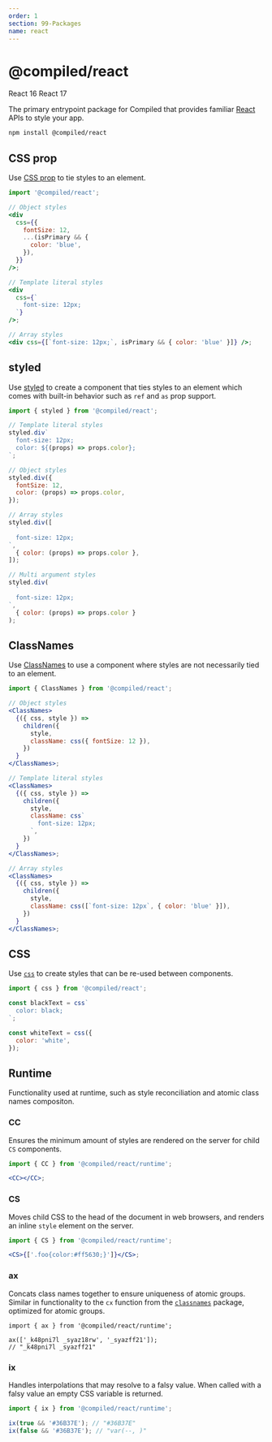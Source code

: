 ```yaml
---
order: 1
section: 99-Packages
name: react
---
```


# @compiled/react


<HorizontalStack gap={0.5} spacing={2}>
  <Lozenge>React 16</Lozenge>
  <Lozenge>React 17</Lozenge>
</HorizontalStack>

The primary entrypoint package for Compiled that provides familiar [React](https://reactjs.org/) APIs to style your app.

```bash
npm install @compiled/react
```

## CSS prop

Use [CSS prop](/api-css-prop) to tie styles to an element.

```jsx
import '@compiled/react';

// Object styles
<div
  css={{
    fontSize: 12,
    ...(isPrimary && {
      color: 'blue',
    }),
  }}
/>;

// Template literal styles
<div
  css={`
    font-size: 12px;
  `}
/>;

// Array styles
<div css={[`font-size: 12px;`, isPrimary && { color: 'blue' }]} />;
```

## styled

Use [styled](/api-styled) to create a component that ties styles to an element which comes with built-in behavior such as `ref` and `as` prop support.

```jsx
import { styled } from '@compiled/react';

// Template literal styles
styled.div`
  font-size: 12px;
  color: ${(props) => props.color};
`;

// Object styles
styled.div({
  fontSize: 12,
  color: (props) => props.color,
});

// Array styles
styled.div([
  `
  font-size: 12px;
`,
  { color: (props) => props.color },
]);

// Multi argument styles
styled.div(
  `
  font-size: 12px;
`,
  { color: (props) => props.color }
);
```

## ClassNames

Use [ClassNames](/api-class-names) to use a component where styles are not necessarily tied to an element.

```jsx
import { ClassNames } from '@compiled/react';

// Object styles
<ClassNames>
  {({ css, style }) =>
    children({
      style,
      className: css({ fontSize: 12 }),
    })
  }
</ClassNames>;

// Template literal styles
<ClassNames>
  {({ css, style }) =>
    children({
      style,
      className: css`
        font-size: 12px;
      `,
    })
  }
</ClassNames>;

// Array styles
<ClassNames>
  {({ css, style }) =>
    children({
      style,
      className: css([`font-size: 12px`, { color: 'blue' }]),
    })
  }
</ClassNames>;
```

## CSS

Use [`css`](/api-css) to create styles that can be re-used between components.

```jsx
import { css } from '@compiled/react';

const blackText = css`
  color: black;
`;

const whiteText = css({
  color: 'white',
});
```

## Runtime

Functionality used at runtime,
such as style reconciliation and atomic class names compositon.

### CC

Ensures the minimum amount of styles are rendered on the server for child `CS` components.

```jsx
import { CC } from '@compiled/react/runtime';

<CC></CC>;
```

### CS

Moves child CSS to the head of the document in web browsers,
and renders an inline `style` element on the server.

```jsx
import { CS } from '@compiled/react/runtime';

<CS>{['.foo{color:#ff5630;}']}</CS>;
```

### ax

Concats class names together to ensure uniqueness of atomic groups.
Similar in functionality to the `cx` function from the [`classnames`](https://github.com/JedWatson/classnames) package,
optimized for atomic groups.

```tsx
import { ax } from '@compiled/react/runtime';

ax(['_k48pni7l _syaz18rw', '_syazff21']);
// "_k48pni7l _syazff21"
```

### ix

Handles interpolations that may resolve to a falsy value.
When called with a falsy value an empty CSS variable is returned.

```js
import { ix } from '@compiled/react/runtime';

ix(true && '#36B37E'); // "#36B37E"
ix(false && '#36B37E'); // "var(--, )"
```
